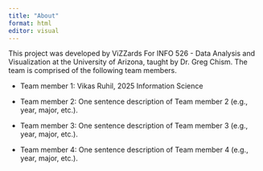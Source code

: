 ```yaml
---
title: "About"
format: html
editor: visual
---
```


This project was developed by ViZZards For INFO 526 - Data Analysis and Visualization at the University of Arizona, taught by Dr. Greg Chism. The team is comprised of the following team members.

-   Team member 1: Vikas Ruhil, 2025 Information Science

-   Team member 2: One sentence description of Team member 2 (e.g., year, major, etc.).

-   Team member 3: One sentence description of Team member 3 (e.g., year, major, etc.).

-   Team member 4: One sentence description of Team member 4 (e.g., year, major, etc.).
